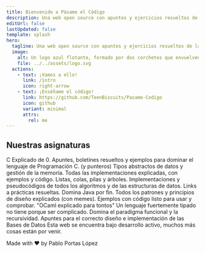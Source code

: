 ```yaml
---
title: Bienvenido a Pásame el Código
description: Una web open source con apuntes y ejercicios resueltos de las diferentes asignaturas que componen el Grado de Enxeñería Informática da Universidade da Coruña.
editUrl: false
lastUpdated: false
template: splash
hero:
  tagline: Una web open source con apuntes y ejercicios resueltos de las diferentes asignaturas que componen el Grado de Enxeñería Informática da Universidade da Coruña.
  image:
    alt: Un logo azul flotante, formado por dos corchetes que envuelven una P y una C.
    file: ../../assets/logo.svg
  actions:
    - text: ¡Vamos a ello!
      link: /intro
      icon: right-arrow
    - text: ¡Enséñame el código!
      link: https://github.com/TeenBiscuits/Pasame-Codigo
      icon: github
      variant: minimal
      attrs:
        rel: me
---
```




## Nuestras asignaturas

<CardGrid stagger>
	<Asignaturas title="Programación I" icon="seti:c" href="/prouno">
		C Explicado de 0. Apuntes, boletines resueltos y ejemplos para dominar el lenguaje de Programación C. (y punteros)
	</Asignaturas>
  <Asignaturas title="Programación II" icon="seti:c" href="/prodos">
		Tipos abstractos de datos y gestión de la memoria. Todas las implementaciones explicadas, con ejemplos y código. Listas, colas, pilas y árboles.
	</Asignaturas>
  <Asignaturas title="Algoritmos" icon="seti:clock" href="/algo">
    Implementaciones y pseudocódigos de todos los algoritmos y de las estructuras de datos. Links a prácticas resueltas.
  </Asignaturas>
	<Asignaturas title="Diseño de Software" icon="seti:java" href="/deese">
		Domina Java por fin. Todos los patrones y principios de diseño explicados (con memes). Ejemplos con código listo para usar y comprobar.
	</Asignaturas>
	<Asignaturas title="Paradigmas de la Programación" icon="seti:ocaml" href="/pepe">
		"OCaml explicado para tontos" Un lenguaje fuertemente tipado no tiene porque ser complicado. Domina el paradigma funcional y la recursividad.
	</Asignaturas>
  <Asignaturas title="Bases de Datos" icon="seti:db" href="/bede">
    Apuntes para el correcto diseño e implementación de las Bases de Datos
  </Asignaturas>
  <Card title="Más que están por venir..." icon="seti:notebook">
    Esta web se encuentra bajo desarrollo activo, muchos más cosas están por venir.
  </Card>
</CardGrid>

<GitStar/>

<AboutMe>

Made with ❤️ by Pablo Portas López

</AboutMe>
